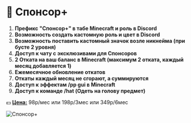 # 🌟 Спонсор+

1. **Префикс "Спонсор+" в табе Minecraft и роль в Discord**
2. **Возможность создать кастомную роль и цвет в Discord**
3. **Возможность поставить кастомный значок возле никнейма (при бусте 2 уровня)**
4. **Доступ к чату с эксклюзивами для Спонсоров**
5. **2 Отката на ваш баланс в Minecraft (максимум 2 отката, каждый месяц добавляется 1)**
6. **Ежемесячное обновление откатов**
7. **Откаты каждый месяц не сгорают, а суммируются**
8. **Доступ к эффектам /pp gui в Minecraft**
9. **Доступ к команде /hat (Одеть на голову предмет)**

💵 <ins>**Цена:**</ins> 98р/мес или 198р/3мес или 349р/6мес

![Спонсор+](/assets/donations/sponsor.webp)
